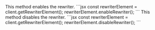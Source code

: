 <Steps>
<Step title="enableRewriter()">
This method enables the rewriter.
```jsx
const rewriterElement = client.getRewriterElement();
rewriterElement.enableRewriter();
```
</Step>

<Step title="disableRewriter()">
This method disables the rewriter.
```jsx
const rewriterElement = client.getRewriterElement();
rewriterElement.disableRewriter();
```
</Step>
</Steps>